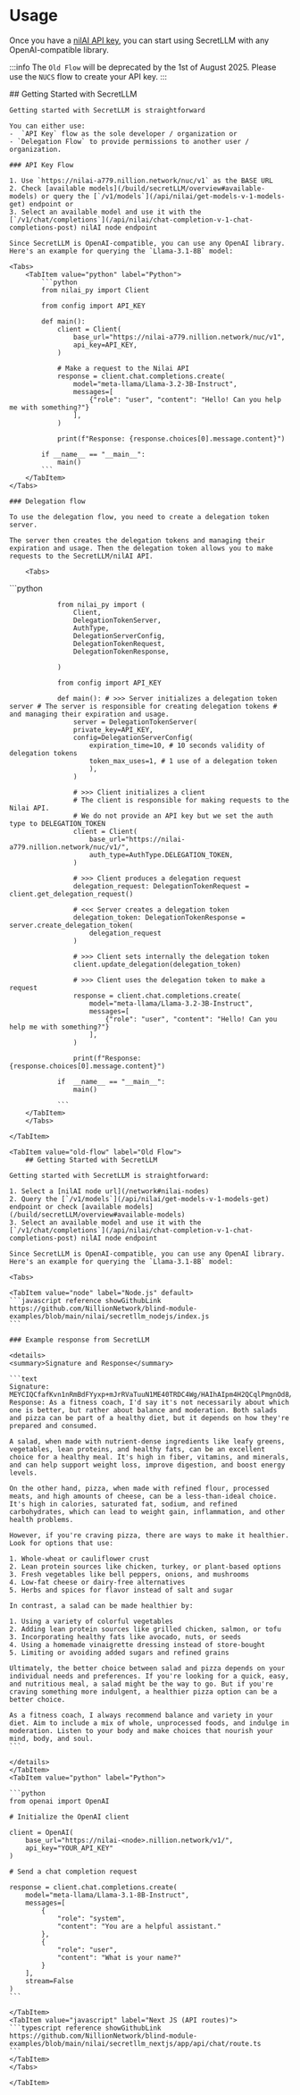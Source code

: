 
# Usage

Once you have a [nilAI API key](/build/api-key), you can start using SecretLLM with any OpenAI-compatible library.

:::info
The `Old Flow` will be deprecated by the 1st of August 2025. Please use the `NUCS` flow to create your API key.
:::

<Tabs>
    <TabItem value="nucs-flow" label="NUCS" >
    ## Getting Started with SecretLLM

    Getting started with SecretLLM is straightforward

    You can either use:
    -  `API Key` flow as the sole developer / organization or
    - `Delegation Flow` to provide permissions to another user / organization.

    ### API Key Flow

    1. Use `https://nilai-a779.nillion.network/nuc/v1` as the BASE URL
    2. Check [available models](/build/secretLLM/overview#available-models) or query the [`/v1/models`](/api/nilai/get-models-v-1-models-get) endpoint or
    3. Select an available model and use it with the [`/v1/chat/completions`](/api/nilai/chat-completion-v-1-chat-completions-post) nilAI node endpoint

    Since SecretLLM is OpenAI-compatible, you can use any OpenAI library. Here's an example for querying the `Llama-3.1-8B` model:

    <Tabs>
        <TabItem value="python" label="Python">
            ```python
            from nilai_py import Client

            from config import API_KEY

            def main():
                client = Client(
                    base_url="https://nilai-a779.nillion.network/nuc/v1",
                    api_key=API_KEY,
                )

                # Make a request to the Nilai API
                response = client.chat.completions.create(
                    model="meta-llama/Llama-3.2-3B-Instruct",
                    messages=[
                        {"role": "user", "content": "Hello! Can you help me with something?"}
                    ],
                )

                print(f"Response: {response.choices[0].message.content}")

            if __name__ == "__main__":
                main()
            ```
        </TabItem>
    </Tabs>

    ### Delegation flow

    To use the delegation flow, you need to create a delegation token server.

    The server then creates the delegation tokens and managing their expiration and usage. Then the delegation token allows you to make requests to the SecretLLM/nilAI API.

        <Tabs>

<TabItem value="python" label="Python">
                ```python

                from nilai_py import (
                    Client,
                    DelegationTokenServer,
                    AuthType,
                    DelegationServerConfig,
                    DelegationTokenRequest,
                    DelegationTokenResponse,

                )

                from config import API_KEY

                def main(): # >>> Server initializes a delegation token server # The server is responsible for creating delegation tokens # and managing their expiration and usage.
                    server = DelegationTokenServer(
                    private_key=API_KEY,
                    config=DelegationServerConfig(
                        expiration_time=10, # 10 seconds validity of delegation tokens
                        token_max_uses=1, # 1 use of a delegation token
                        ),
                    )

                    # >>> Client initializes a client
                    # The client is responsible for making requests to the Nilai API.
                    # We do not provide an API key but we set the auth type to DELEGATION_TOKEN
                    client = Client(
                        base_url="https://nilai-a779.nillion.network/nuc/v1/",
                        auth_type=AuthType.DELEGATION_TOKEN,
                    )

                    # >>> Client produces a delegation request
                    delegation_request: DelegationTokenRequest = client.get_delegation_request()

                    # <<< Server creates a delegation token
                    delegation_token: DelegationTokenResponse = server.create_delegation_token(
                        delegation_request
                    )

                    # >>> Client sets internally the delegation token
                    client.update_delegation(delegation_token)

                    # >>> Client uses the delegation token to make a request
                    response = client.chat.completions.create(
                        model="meta-llama/Llama-3.2-3B-Instruct",
                        messages=[
                            {"role": "user", "content": "Hello! Can you help me with something?"}
                        ],
                    )

                    print(f"Response: {response.choices[0].message.content}")

                if  __name__ == "__main__":
                    main()

                ```
        </TabItem>
        </Tabs>

    </TabItem>

    <TabItem value="old-flow" label="Old Flow">
        ## Getting Started with SecretLLM

    Getting started with SecretLLM is straightforward:

    1. Select a [nilAI node url](/network#nilai-nodes)
    2. Query the [`/v1/models`](/api/nilai/get-models-v-1-models-get) endpoint or check [available models](/build/secretLLM/overview#available-models)
    3. Select an available model and use it with the [`/v1/chat/completions`](/api/nilai/chat-completion-v-1-chat-completions-post) nilAI node endpoint

    Since SecretLLM is OpenAI-compatible, you can use any OpenAI library. Here's an example for querying the `Llama-3.1-8B` model:

    <Tabs>

    <TabItem value="node" label="Node.js" default>
    ```javascript reference showGithubLink
    https://github.com/NillionNetwork/blind-module-examples/blob/main/nilai/secretllm_nodejs/index.js
    ```

    ### Example response from SecretLLM

    <details>
    <summary>Signature and Response</summary>

    ```text
    Signature: MEYCIQCfafKvn1nRmBdFYyxp+mJrRVaTuuN1ME40TRDC4Wg/HAIhAIpm4H2QCqlPmgnOd8/aJXuvWvIAEzKl3ObbbyFMz6iI
    Response: As a fitness coach, I'd say it's not necessarily about which one is better, but rather about balance and moderation. Both salads and pizza can be part of a healthy diet, but it depends on how they're prepared and consumed.

    A salad, when made with nutrient-dense ingredients like leafy greens, vegetables, lean proteins, and healthy fats, can be an excellent choice for a healthy meal. It's high in fiber, vitamins, and minerals, and can help support weight loss, improve digestion, and boost energy levels.

    On the other hand, pizza, when made with refined flour, processed meats, and high amounts of cheese, can be a less-than-ideal choice. It's high in calories, saturated fat, sodium, and refined carbohydrates, which can lead to weight gain, inflammation, and other health problems.

    However, if you're craving pizza, there are ways to make it healthier. Look for options that use:

    1. Whole-wheat or cauliflower crust
    2. Lean protein sources like chicken, turkey, or plant-based options
    3. Fresh vegetables like bell peppers, onions, and mushrooms
    4. Low-fat cheese or dairy-free alternatives
    5. Herbs and spices for flavor instead of salt and sugar

    In contrast, a salad can be made healthier by:

    1. Using a variety of colorful vegetables
    2. Adding lean protein sources like grilled chicken, salmon, or tofu
    3. Incorporating healthy fats like avocado, nuts, or seeds
    4. Using a homemade vinaigrette dressing instead of store-bought
    5. Limiting or avoiding added sugars and refined grains

    Ultimately, the better choice between salad and pizza depends on your individual needs and preferences. If you're looking for a quick, easy, and nutritious meal, a salad might be the way to go. But if you're craving something more indulgent, a healthier pizza option can be a better choice.

    As a fitness coach, I always recommend balance and variety in your diet. Aim to include a mix of whole, unprocessed foods, and indulge in moderation. Listen to your body and make choices that nourish your mind, body, and soul.
    ```

    </details>
    </TabItem>
    <TabItem value="python" label="Python">

    ```python
    from openai import OpenAI

    # Initialize the OpenAI client

    client = OpenAI(
        base_url="https://nilai-<node>.nillion.network/v1/",
        api_key="YOUR_API_KEY"
    )

    # Send a chat completion request

    response = client.chat.completions.create(
        model="meta-llama/Llama-3.1-8B-Instruct",
        messages=[
            {
                "role": "system",
                "content": "You are a helpful assistant."
            },
            {
                "role": "user",
                "content": "What is your name?"
            }
        ],
        stream=False
    )
    ```

    </TabItem>
    <TabItem value="javascript" label="Next JS (API routes)">
    ```typescript reference showGithubLink
    https://github.com/NillionNetwork/blind-module-examples/blob/main/nilai/secretllm_nextjs/app/api/chat/route.ts
    ```
    </TabItem>
    </Tabs>

    </TabItem>

</Tabs>

